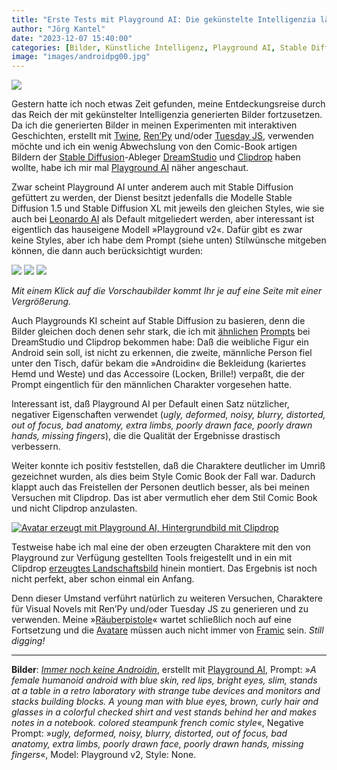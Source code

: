 ```yaml
---
title: "Erste Tests mit Playground AI: Die gekünstelte Intelligenzia läßt grüßen"
author: "Jörg Kantel"
date: "2023-12-07 15:40:00"
categories: [Bilder, Künstliche Intelligenz, Playground AI, Stable Diffusion, Interactive Fiction, RenPy, Tuesday JS]
image: "images/androidpg00.jpg"
---
```


[![](images/androidpg00-b.jpg)](https://www.flickr.com/photos/schockwellenreiter/53380114136/)

Gestern hatte ich noch etwas Zeit gefunden, meine Entdeckungsreise durch das Reich der mit gekünstelter Intelligenzia generierten Bilder fortzusetzen. Da ich die generierten Bilder in meinen Experimenten mit interaktiven Geschichten, erstellt mit [Twine](http://cognitiones.kantel-chaos-team.de/multimedia/spieleprogrammierung/twine2.html), [Ren'Py](http://cognitiones.kantel-chaos-team.de/multimedia/spieleprogrammierung/renpy.html) und/oder [Tuesday JS](http://cognitiones.kantel-chaos-team.de/multimedia/spieleprogrammierung/tuesdayjs.html), verwenden möchte und ich ein wenig Abwechslung von den Comic-Book artigen Bildern der [Stable Diffusion](http://cognitiones.kantel-chaos-team.de/technikgeschichte/rechnerundnetze/stablediffusion.html)-Ableger [DreamStudio](https://beta.dreamstudio.ai/generate) und [Clipdrop](https://clipdrop.co/stable-diffusion) haben wollte, habe ich mir mal [Playground AI](http://cognitiones.kantel-chaos-team.de/technikgeschichte/rechnerundnetze/playgroundai.html) näher angeschaut.

Zwar scheint Playground AI unter anderem auch mit Stable Diffusion gefüttert zu werden, der Dienst besitzt jedenfalls die Modelle Stable Diffusion 1.5 und Stable Diffusion XL mit jeweils den gleichen Styles, wie sie auch bei [Leonardo AI](http://cognitiones.kantel-chaos-team.de/technikgeschichte/rechnerundnetze/leonardoai.html) als Default mitgeliedert werden, aber interessant ist eigentlich das hauseigene Modell »Playground v2«. Dafür gibt es zwar keine Styles, aber ich habe dem Prompt (siehe unten) Stilwünsche mitgeben können, die dann auch berücksichtigt wurden:

[![](images/androidpg01.jpg)](https://www.flickr.com/photos/schockwellenreiter/53380286198/)&nbsp;[![](images/androidpg02.jpg)](https://www.flickr.com/photos/schockwellenreiter/53380554445/)&nbsp;[![](images/androidpg03.jpg)](https://www.flickr.com/photos/schockwellenreiter/53380285963/)

*Mit einem Klick auf die Vorschaubilder kommt Ihr je auf eine Seite mit einer Vergrößerung.*

Auch Playgrounds KI scheint auf Stable Diffusion zu basieren, denn die Bilder gleichen doch denen sehr stark, die ich mit [ähnlichen](https://kantel.github.io/posts/2023120501_blender_4/) [Prompts](https://kantel.github.io/posts/2023120601_chrome_update/) bei DreamStudio und Clipdrop bekommen habe: Daß die weibliche Figur ein Android sein soll, ist nicht zu erkennen, die zweite, männliche Person fiel unter den Tisch, dafür bekam die »Androidin« die Bekleidung (kariertes Hemd und Weste) und das Accessoire (Locken, Brille!) verpaßt, die der Prompt eingentlich für den männlichen Charakter vorgesehen hatte.

Interessant ist, daß Playground AI per Default einen Satz nützlicher, negativer Eigenschaften verwendet (*ugly, deformed, noisy, blurry, distorted, out of focus, bad anatomy, extra limbs, poorly drawn face, poorly drawn hands, missing fingers*), die die Qualität der Ergebnisse drastisch verbessern.

Weiter konnte ich positiv feststellen, daß die Charaktere deutlicher im Umriß gezeichnet wurden, als dies beim Style Comic Book der Fall war. Dadurch klappt auch das Freistellen der Personen deutlich besser, als bei meinen Versuchen mit Clipdrop. Das ist aber vermutlich eher dem Stil Comic Book und nicht Clipdrop anzulasten.

[![Avatar erzeugt mit Playground AI, Hintergrundbild mit Clipdrop](images/landschaft.jpg)](https://www.flickr.com/photos/schockwellenreiter/53381875174/)

Testweise habe ich mal eine der oben erzeugten Charaktere mit den von Playground zur Verfügung gestellten Tools freigestellt und in ein mit Clipdrop [erzeugtes Landschaftsbild](https://www.flickr.com/photos/schockwellenreiter/53330724132/) hinein montiert. Das Ergebnis ist noch nicht perfekt, aber schon einmal ein Anfang.

Denn dieser Umstand verführt natürlich zu weiteren Versuchen, Charaktere für Visual Novels mit Ren'Py und/oder Tuesday JS zu generieren und zu verwenden. Meine »[Räuberpistole](https://kantel.github.io/posts/2022122102_alien_invasion_stage_1/)« wartet schließlich noch auf eine Fortsetzung und die [Avatare](https://kantel.github.io/posts/2022121502_avatare_fuer_renpy/) müssen auch nicht immer von [Framic](https://framiq.com/) sein. *Still digging!*

---

**Bilder**: *[Immer noch keine Androidin](https://www.flickr.com/photos/schockwellenreiter/53380114136/)*, erstellt mit [Playground AI](http://cognitiones.kantel-chaos-team.de/technikgeschichte/rechnerundnetze/playgroundai.html), Prompt: »*A female humanoid android with blue skin, red lips, bright eyes, slim, stands at a table in a retro laboratory with strange tube devices and monitors and stacks building blocks. A young man with blue eyes, brown, curly hair and glasses in a colorful checked shirt and vest stands behind her and makes notes in a notebook. colored steampunk french comic style*«, Negative Prompt: »*ugly, deformed, noisy, blurry, distorted, out of focus, bad anatomy, extra limbs, poorly drawn face, poorly drawn hands, missing fingers*«, Model: Playground v2, Style: None.